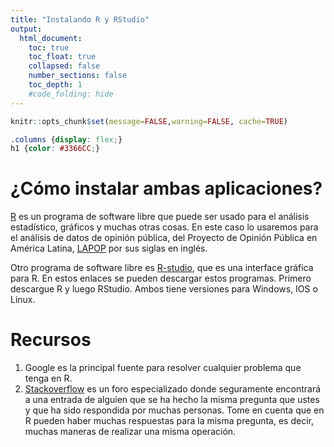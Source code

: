 ```yaml
---
title: "Instalando R y RStudio"
output:
  html_document:
    toc: true
    toc_float: true
    collapsed: false
    number_sections: false
    toc_depth: 1
    #code_folding: hide
---
```


```r
knitr::opts_chunk$set(message=FALSE,warning=FALSE, cache=TRUE)
```

```css
.columns {display: flex;}
h1 {color: #3366CC;}
```

# ¿Cómo instalar ambas aplicaciones?

[R](http://www.r-project.org) es un programa de software libre que puede ser usado para el análisis estadístico, gráficos y muchas otras cosas. En este caso lo usaremos para el análisis de datos de opinión pública, del Proyecto de Opinión Pública en América Latina, [LAPOP](https://www.vanderbilt.edu/lapop/) por sus siglas en inglés.

Otro programa de software libre es [R-studio](http://www.rstudio.com), que es una interface gráfica para R. En estos enlaces se pueden descargar estos programas. Primero descargue R y luego RStudio. Ambos tiene versiones para Windows, IOS o Linux. 

# Recursos

1. Google es la principal fuente para resolver cualquier problema que tenga en R.
2. [Stackoverflow](https://stackoverflow.com) es un foro especializado donde seguramente encontrará a una entrada de alguien que se ha hecho la misma pregunta que ustes y que ha sido respondida por muchas personas. Tome en cuenta que en R pueden haber muchas respuestas para la misma pregunta, es decir, muchas maneras de realizar una misma operación.

